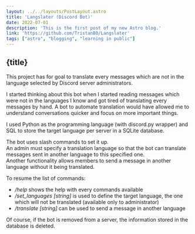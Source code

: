 ```yaml
---
layout: ../../layouts/PostLayout.astro
title: 'Langslater (Discord Bot)'
date: 2022-07-01
description: 'This is the first post of my new Astro blog.'
link: 'https://github.com/TristanB0/Langslater'
tags: ["astro", "blogging", "learning in public"]
---
```


## {title}

<p>This project has for goal to translate every messages which are not in the language selected by Discord server administrators.</p>
<!--Reason to start the project-->
<p>I started thinking about this bot when I started reading messages which were not in the languages I know and got tired of translating every messages by hand. A bot to automate translation would have allowed me to understand conversations quicker and focus on more important things.</p>
<!--Tools used-->
<p>I used Python as the programming language (with discord.py wrapper) and SQL to store the target language per server in a SQLite database.</p>
<!--Explanation-->
<p>The bot uses slash commands to set it up.<br />
An admin must specify a translation language so that the bot can translate messages sent in another language to this specified one.<br />
Another functionality allows members to send a message in another language without it being translated.</p>
<!--List of commands-->
<p>To resume the list of commands:
    <ul>
        <li><i>/help</i> shows the help with every commands available</li>
        <li><i>/set_languages [string]</i> is used to define the target language, the one which will not be translated (available only to administrator)</li>
        <li><i>/translate [string]</i> can be used to send a message in another language</li>
    </ul>
</p>
<p>Of course, if the bot is removed from a server, the information stored in the database is deleted.</p>

